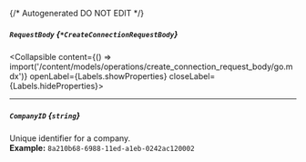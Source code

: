 {/* Autogenerated DO NOT EDIT  */}

##### `RequestBody` *{`*CreateConnectionRequestBody`}*
<Collapsible content={() => import('/content/models/operations/create_connection_request_body/go.mdx')} openLabel={Labels.showProperties} closeLabel={Labels.hideProperties}>
</Collapsible>

---
##### `CompanyID` *{`string`}*
Unique identifier for a company.
<br/>
**Example:** `8a210b68-6988-11ed-a1eb-0242ac120002`


